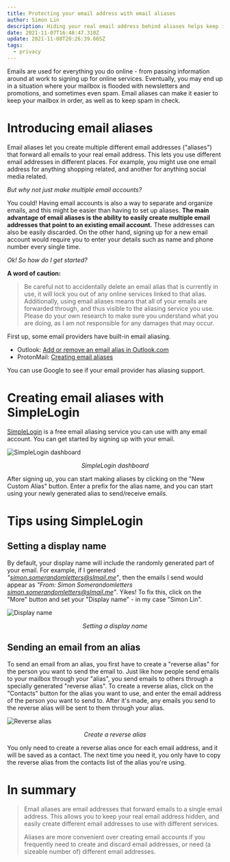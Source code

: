 ```yaml
---
title: Protecting your email address with email aliases
author: Simon Lin
description: Hiding your real email address behind aliases helps keep it safe from spam
date: 2021-11-07T16:48:47.310Z
update: 2021-11-08T20:26:39.665Z
tags:
  - privacy
---
```


Emails are used for everything you do online - from passing information around at work to signing up for online services.
Eventually, you may end up in a situation where your mailbox is flooded with newsletters and promotions, and sometimes even spam.
Email aliases can make it easier to keep your mailbox in order, as well as to keep spam in check.

# Introducing email aliases

Email aliases let you create multiple different email addresses ("aliases") that forward all emails to your real email address.
This lets you use different email addresses in different places.
For example, you might use one email address for anything shopping related, and another for anything social media related.

<p>
  <em>But why not just make multiple email accounts?</em>
</p>

You could! Having email accounts is also a way to separate and organize emails, and this might be easier than having to set up aliases.
**The main advantage of email aliases is the ability to easily create multiple email addresses that point to an existing email account.**
These addresses can also be easily discarded.
On the other hand, signing up for a new email account would require you to enter your details such as name and phone number every single time.

<p>
  <em>Ok! So how do I get started?</em>
</p>

**A word of caution:**

> Be careful not to accidentally delete an email alias that is currently in use, it will lock you out of any online services linked to that alias.
> Additionally, using email aliases means that all of your emails are forwarded through, and thus visible to the aliasing service you use.
> Please do your own research to make sure you understand what you are doing, as I am not responsible for any damages that may occur.

First up, some email providers have built-in email aliasing.

- Outlook: [Add or remove an email alias in Outlook.com](https://support.microsoft.com/en-us/office/add-or-remove-an-email-alias-in-outlook-com-459b1989-356d-40fa-a689-8f285b13f1f2)
- ProtonMail: [Creating email aliases](https://protonmail.com/blog/what-is-email-alias/#creating-email-aliases)

You can use Google to see if your email provider has aliasing support.

# Creating email aliases with SimpleLogin

[SimpleLogin](https://simplelogin.io/) is a free email aliasing service you
can use with any email account. You can get started by signing up with your
email.

![SimpleLogin dashboard](./simplelogin.png)

<center>
  <em>SimpleLogin dashboard</em>
</center>

After signing up, you can start making aliases by clicking on the "New Custom Alias" button.
Enter a prefix for the alias name, and you can start using your newly generated alias to send/receive emails.

# Tips using SimpleLogin

## Setting a display name

By default, your display name will include the randomly generated part of your email.
For example, if I generated <em>"simon.somerandomletters@slmail.me"</em>, then the emails I send would appear as <em>"From: Simon Somerandomletters <simon.somerandomletters@slmail.me>"</em>.
Yikes! To fix this, click on the "More" button and set your "Display name" - in my case "Simon Lin".

![Display name](./simplelogin0.png)

<center>
  <em>Setting a display name</em>
</center>

## Sending an email from an alias

To send an email from an alias, you first have to create a "reverse alias" for the person you want to send the email to.
Just like how people send emails to your mailbox through your "alias", you send emails to others through a specially generated "reverse alias".
To create a reverse alias, click on the "Contacts" button for the alias you want to use, and enter the email address of the person you want to send to.
After it's made, any emails you send to the reverse alias will be sent to them through your alias.

![Reverse alias](./simplelogin1.png)

<center>
  <em>Create a reverse alias</em>
</center>

You only need to create a reverse alias once for each email address, and it will be saved as a contact.
The next time you need it, you only have to copy the reverse alias from the contacts list of the alias you're using.

# In summary

> Email aliases are email addresses that forward emails to a single email address.
> This allows you to keep your real email address hidden, and easily create different email addresses to use with different services.
>
> Aliases are more convenient over creating email accounts if you frequently need to create and discard email addresses, or need (a sizeable number of) different email addresses.
